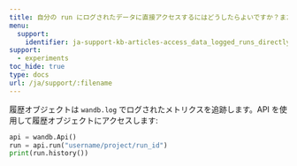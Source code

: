 ---
title: 自分の run にログされたデータに直接アクセスするにはどうしたらよいですか？また、プログラム経由でのアクセス方法は？
menu:
  support:
    identifier: ja-support-kb-articles-access_data_logged_runs_directly_programmatically
support:
  - experiments
toc_hide: true
type: docs
url: /ja/support/:filename
---
履歴オブジェクトは `wandb.log` でログされたメトリクスを追跡します。API を使用して履歴オブジェクトにアクセスします:

```python
api = wandb.Api()
run = api.run("username/project/run_id")
print(run.history())
```